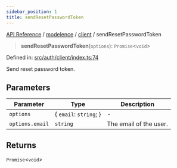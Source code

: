 ```yaml
---
sidebar_position: 1
title: sendResetPasswordToken
---
```


[API Reference](/api-reference/modelence/client/functions/../../../index) / [modelence](/api-reference/modelence/client/functions/../../index) / [client](/api-reference/modelence/client/functions/../index) / sendResetPasswordToken

> **sendResetPasswordToken**(`options`): `Promise`\<`void`\>

Defined in: [src/auth/client/index.ts:74](https://github.com/modelence/modelence/blob/9e0957d9bf7628268c013ac4006f1ad6096028c9/packages/modelence/src/auth/client/index.ts#L74)

Send reset password token.

## Parameters

| Parameter | Type | Description |
| ------ | ------ | ------ |
| `options` | \{ `email`: `string`; \} | - |
| `options.email` | `string` | The email of the user. |

## Returns

`Promise`\<`void`\>
